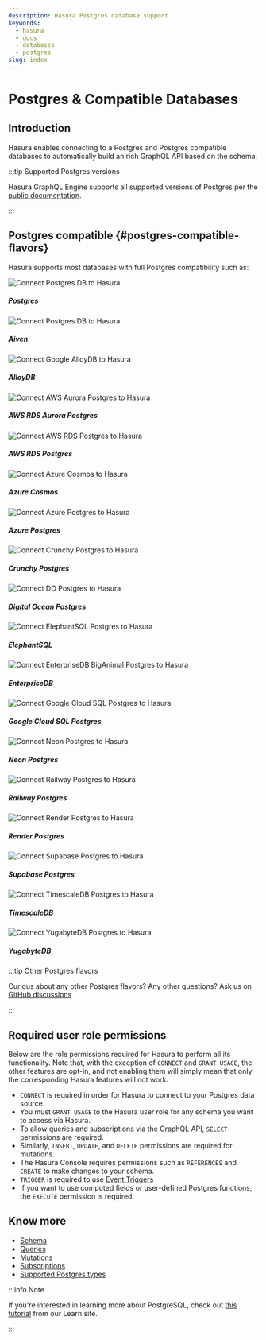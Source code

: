 ```yaml
---
description: Hasura Postgres database support
keywords:
  - hasura
  - docs
  - databases
  - postgres
slug: index
---
```



# Postgres & Compatible Databases

## Introduction

Hasura enables connecting to a Postgres and Postgres compatible databases to automatically build an rich GraphQL API
based on the schema.

:::tip Supported Postgres versions

Hasura GraphQL Engine supports all supported versions of Postgres per the
[public documentation](https://www.postgresql.org/support/versioning/).

:::

## Postgres compatible {#postgres-compatible-flavors}

Hasura supports most databases with full Postgres compatibility such as:

<div className="vendor-table">
  <VersionedLink to="/databases/quickstart">
    <div className="card-wrapper">
      <div className="card">
        <img src={Postgres} title="Postgres" alt="Connect Postgres DB to Hasura" />
      </div>
      <h5>Postgres</h5>
    </div>
  </VersionedLink>
  <VersionedLink to="/databases/postgres/aiven">
    <div className="card-wrapper">
      <div className="card">
        <img src={Aiven} title="Aiven Postgres" alt="Connect Postgres DB to Hasura" />
      </div>
      <h5>Aiven</h5>
    </div>
  </VersionedLink>
  <VersionedLink to="/databases/postgres/alloy">
    <div className="card-wrapper">
      <div className="card">
        <img src={Alloy} title="Google AlloyDB Postgres" alt="Connect Google AlloyDB to Hasura" />
      </div>
      <h5>AlloyDB</h5>
    </div>
  </VersionedLink>
  <VersionedLink to="/databases/postgres/aws-aurora">
    <div className="card-wrapper">
      <div className="card">
        <img src={Aurora} title="AWS Aurora Postgres" alt="Connect AWS Aurora Postgres to Hasura" />
      </div>
      <h5>AWS RDS Aurora Postgres</h5>
    </div>
  </VersionedLink>
  <VersionedLink to="/databases/postgres/aws-postgres">
    <div className="card-wrapper">
      <div className="card">
        <img src={RDS} title="AWS RDS Postgres" alt="Connect AWS RDS Postgres to Hasura" />
      </div>
      <h5>AWS RDS Postgres</h5>
    </div>
  </VersionedLink>
  <VersionedLink to="/databases/postgres/azure-cosmos">
    <div className="card-wrapper">
      <div className="card">
        <img src={Cosmos} title="Azure Cosmos DB" alt="Connect Azure Cosmos to Hasura" />
      </div>
      <h5>Azure Cosmos</h5>
    </div>
  </VersionedLink>
  <VersionedLink to="/databases/postgres/azure">
    <div className="card-wrapper">
      <div className="card">
        <img src={Azure} title="Azure Postgres" alt="Connect Azure Postgres to Hasura" />
      </div>
      <h5>Azure Postgres</h5>
    </div>
  </VersionedLink>
  <VersionedLink to="/databases/postgres/crunchy">
    <div className="card-wrapper">
      <div className="card">
        <img src={RollTide} title="Crunchy Postgres" alt="Connect Crunchy Postgres to Hasura" />
      </div>
      <h5>Crunchy Postgres</h5>
    </div>
  </VersionedLink>
  <VersionedLink to="/databases/postgres/digital-ocean">
    <div className="card-wrapper">
      <div className="card">
        <img src={DO} title="Digital Ocean Postgres" alt="Connect DO Postgres to Hasura" />
      </div>
      <h5>Digital Ocean Postgres</h5>
    </div>
  </VersionedLink>
  <VersionedLink to="/databases/postgres/elephant">
    <div className="card-wrapper">
      <div className="card">
        <img src={Elephant} title="ElephantSQL Postgres" alt="Connect ElephantSQL Postgres to Hasura" />
      </div>
      <h5>ElephantSQL</h5>
    </div>
  </VersionedLink>
  <VersionedLink to="/databases/postgres/enterprisedb">
    <div className="card-wrapper">
      <div className="card">
        <img
          src={Enterprise}
          title="EnterpriseDB BigAnimal Postgres"
          alt="Connect EnterpriseDB BigAnimal Postgres to Hasura"
        />
      </div>
      <h5>EnterpriseDB</h5>
    </div>
  </VersionedLink>
  <VersionedLink to="/databases/postgres/gcp">
    <div className="card-wrapper">
      <div className="card">
        <img src={GCP} title="Google Cloud SQL Postgres" alt="Connect Google Cloud SQL Postgres to Hasura" />
      </div>
      <h5>Google Cloud SQL Postgres</h5>
    </div>
  </VersionedLink>
  <VersionedLink to="/databases/postgres/neon">
    <div className="card-wrapper">
      <div className="card">
        <img src={Neon} title="Neon Postgres" alt="Connect Neon Postgres to Hasura" />
      </div>
      <h5>Neon Postgres</h5>
    </div>
  </VersionedLink>
  <VersionedLink to="/databases/postgres/railway">
    <div className="card-wrapper">
      <div className="card">
        <img src={Railway} title="Railway Postgres" alt="Connect Railway Postgres to Hasura" />
      </div>
      <h5>Railway Postgres</h5>
    </div>
  </VersionedLink>
  <VersionedLink to="/databases/postgres/render">
    <div className="card-wrapper">
      <div className="card">
        <img src={Render} title="Render Postgres" alt="Connect Render Postgres to Hasura" />
      </div>
      <h5>Render Postgres</h5>
    </div>
  </VersionedLink>
  <VersionedLink to="/databases/postgres/supabase">
    <div className="card-wrapper">
      <div className="card">
        <img src={Supabase} title="Supabase Postgres" alt="Connect Supabase Postgres to Hasura" />
      </div>
      <h5>Supabase Postgres</h5>
    </div>
  </VersionedLink>
  <VersionedLink to="/databases/postgres/timescale-cloud">
    <div className="card-wrapper">
      <div className="card">
        <img src={Timescale} title="TimescaleDB Postgres" alt="Connect TimescaleDB Postgres to Hasura" />
      </div>
      <h5>TimescaleDB</h5>
    </div>
  </VersionedLink>
  <VersionedLink to="/databases/postgres/yugabyte">
    <div className="card-wrapper">
      <div className="card">
        <img src={Yugabyte} title="YugabyteDB Postgres" alt="Connect YugabyteDB Postgres to Hasura" />
      </div>
      <h5>YugabyteDB</h5>
    </div>
  </VersionedLink>
</div>

:::tip Other Postgres flavors

Curious about any other Postgres flavors? Any other questions? Ask us on
[GitHub discussions](https://github.com/hasura/graphql-engine/discussions)

:::

## Required user role permissions

Below are the role permissions required for Hasura to perform all its functionality. Note that, with the exception of `CONNECT` and `GRANT USAGE`, the other features are opt-in, and not enabling them will simply mean that only the corresponding Hasura features will not work.

* `CONNECT` is required in order for Hasura to connect to your Postgres data source.
* You must `GRANT USAGE` to the Hasura user role for any schema you want to access via Hasura.
* To allow queries and subscriptions via the GraphQL API, `SELECT` permissions are required.
* Similarly, `INSERT`, `UPDATE`, and `DELETE` permissions are required for mutations.
* The Hasura Console requires permissions such as `REFERENCES` and `CREATE` to make changes to your schema.
* `TRIGGER` is required to use [Event Triggers](/event-triggers/overview.mdx)
* If you want to use computed fields or user-defined Postgres functions, the `EXECUTE` permission is required.


## Know more

- [Schema](/schema/postgres/index.mdx)
- [Queries](/queries/postgres/index.mdx)
- [Mutations](/mutations/postgres/index.mdx)
- [Subscriptions](/subscriptions/postgres/index.mdx)
- [Supported Postgres types](/schema/postgres/postgresql-types.mdx)

:::info Note

If you're interested in learning more about PostgreSQL, check out
[this tutorial](https://hasura.io/learn/database/postgresql/introduction/) from our Learn site.

:::
